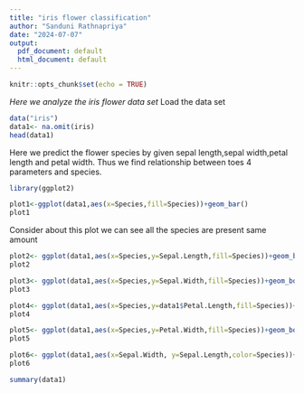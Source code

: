 ```yaml
---
title: "iris flower classification"
author: "Sanduni Rathnapriya"
date: "2024-07-07"
output:
  pdf_document: default
  html_document: default
---
```


```r
knitr::opts_chunk$set(echo = TRUE)
```

*Here we analyze the iris flower data set*
Load the data set
```r

data("iris")
data1<- na.omit(iris)
head(data1)
```
Here we predict the flower species by given sepal length,sepal width,petal length and petal width.
Thus we find relationship between toes 4 parameters and species.
```r
library(ggplot2)

```


```r

plot1<-ggplot(data1,aes(x=Species,fill=Species))+geom_bar()
plot1

```
Consider about this plot we can see all the species are present same amount

```r
plot2<- ggplot(data1,aes(x=Species,y=Sepal.Length,fill=Species))+geom_boxplot()+labs(x="Species",y="Sepal Length")
plot2

```

```r
plot3<- ggplot(data1,aes(x=Species,y=Sepal.Width,fill=Species))+geom_boxplot()+labs(x="Species",y="Sepal Length")
plot3


```
```r
plot4<- ggplot(data1,aes(x=Species,y=data1$Petal.Length,fill=Species))+geom_boxplot()+labs(x="Species",y="Sepal Length")
plot4

```
```r

plot5<- ggplot(data1,aes(x=Species,y=Petal.Width,fill=Species))+geom_boxplot()+labs(x="Species",y="Sepal Length")
plot5


```
```r
plot6<- ggplot(data1,aes(x=Sepal.Width, y=Sepal.Length,color=Species))+geom_point()
plot6

```
```r
summary(data1)
```

